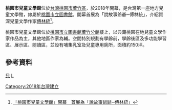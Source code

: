 {{Multiple issues|
{{Onesource|time=2020-09-19T13:19:55+00:00}}
{{Refimprove|time=2020-09-19T13:19:55+00:00}}
}}
{{Infobox library
| library_name       = 桃園市兒童文學館
| library_logo       = 
| image              = 桃園市兒童文學館 2020-09-22.jpg
| caption            = 
| location           = [[桃園市|桃園市]][[蘆竹區|蘆竹區]]五福里五福一路255號4樓
| type               = 
| num_branches       = 
| num_employees      =  
| established        = 	2018年
| items_collected    = 
| collection_size    =
| legal_deposit      = 
| req_to_access      = 
| budget             = 
| director           = 
| website            = [https://www.typl.gov.tw/sp.asp?xdurl=libinfo/lib.asp&mp=1&ctNode=1448&xItem=246611 桃園市兒童文學館]
}}

'''桃園市兒童文學館'''位於[[台灣|台灣]][[桃園市|桃園市]][[蘆竹區|蘆竹區]]，於2018年開幕，是台灣第一座地方兒童文學館，隸屬於[[桃園市立圖書館|桃園市立圖書館]]。開幕首展為「說故事爺爺─傅林統」，介紹資深兒童文學作家[[傅林統|傅林統]]<ref>[https://www.ettoday.net/news/20180401/1142656.htm 「桃園市兒童文學館」開幕　首展為「說故事爺爺─傅林統」]</ref>。

桃園市兒童文學館位於[[桃園市立圖書館蘆竹分館|桃園市立圖書館蘆竹分館]]樓上，以典藏桃園在地兒童文學作家作品為主，其他地區作家為輔。空間特別規劃有學齡前，學齡後區及多功能學習區、展示區、閱讀區，並設有哺集乳室及兒童專用廁所，面積約150坪。

==參考資料==
{{reflist}}

{{桃園市立圖書館}}

[[分類:桃園市立圖書館|兒]]
[[分類:蘆竹區圖書館|L]]
[[Category:2018年台灣建立|Category:2018年台灣建立]]
{{stub}}